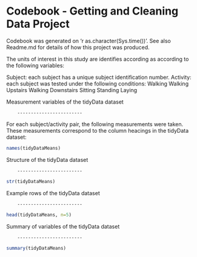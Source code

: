 
Codebook - Getting and Cleaning Data Project
========

Codebook was generated on 'r as.character(Sys.time())'. See also Readme.md for details of how this project was produced. 

The units of interest in this study are identifies according as according to the following variables: 

Subject: each subject has a unique subject identification number.
Activity: each subject was tested under the following conditions: 
        Walking
        Walking Upstairs
        Walking Downstairs
        Sitting
        Standing
        Laying


Measurement variables of the tidyData dataset

        ------------------------

For each subject/activity pair, the following measurements were taken. These measurements correspond to the column heacings in the tidyData dataset:
```r
names(tidyDataMeans)
```


Structure of the tidyData dataset

        ------------------------

```r
str(tidyDataMeans)
```

Example rows of the tidyData dataset

        ------------------------

```r
head(tidyDataMeans, n=5)
```

Summary of variables of the tidyData dataset

        ------------------------

```r
summary(tidyDataMeans)
```

